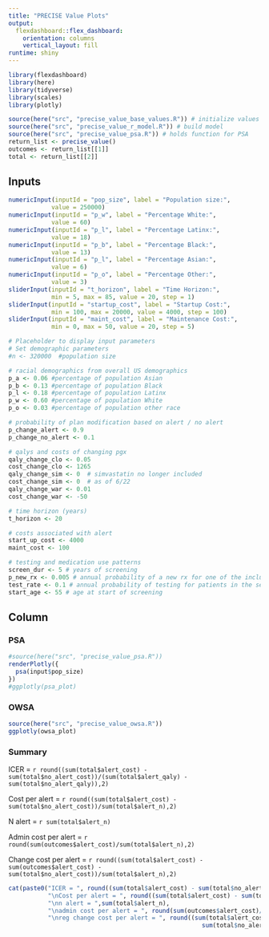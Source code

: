 ```yaml
---
title: "PRECISE Value Plots"
output: 
  flexdashboard::flex_dashboard:
    orientation: columns
    vertical_layout: fill
runtime: shiny
---
```


```r
library(flexdashboard)
library(here)
library(tidyverse)
library(scales)
library(plotly)
```

```r
source(here("src", "precise_value_base_values.R")) # initialize values
source(here("src", "precise_value_r_model.R")) # build model
source(here("src", "precise_value_psa.R")) # holds function for PSA
return_list <- precise_value()
outcomes <- return_list[[1]]
total <- return_list[[2]]
```

Inputs {.sidebar data-width=250}
-----------------------------------------------------------------------

```r
numericInput(inputId = "pop_size", label = "Population size:",
            value = 250000)
numericInput(inputId = "p_w", label = "Percentage White:",
            value = 60)
numericInput(inputId = "p_l", label = "Percentage Latinx:",
            value = 18)
numericInput(inputId = "p_b", label = "Percentage Black:",
            value = 13)
numericInput(inputId = "p_l", label = "Percentage Asian:",
            value = 6)
numericInput(inputId = "p_o", label = "Percentage Other:",
            value = 3)
sliderInput(inputId = "t_horizon", label = "Time Horizon:",
            min = 5, max = 85, value = 20, step = 1)
sliderInput(inputId = "startup_cost", label = "Startup Cost:",
            min = 100, max = 20000, value = 4000, step = 100)
sliderInput(inputId = "maint_cost", label = "Maintenance Cost:",
            min = 0, max = 50, value = 20, step = 5)
```


```r
# Placeholder to display input parameters
# Set demographic parameters
#n <- 320000  #population size

# racial demographics from overall US demographics
p_a <- 0.06 #percentage of population Asian
p_b <- 0.13 #percentage of population Black
p_l <- 0.18 #percentage of population Latinx
p_w <- 0.60 #percentage of population White
p_o <- 0.03 #percentage of population other race

# probability of plan modification based on alert / no alert
p_change_alert <- 0.9
p_change_no_alert <- 0.1

# qalys and costs of changing pgx
qaly_change_clo <- 0.05
cost_change_clo <- 1265
qaly_change_sim <- 0  # simvastatin no longer included
cost_change_sim <- 0  # as of 6/22
qaly_change_war <- 0.01
cost_change_war <- -50

# time horizon (years)
t_horizon <- 20

# costs associated with alert
start_up_cost <- 4000
maint_cost <- 100

# testing and medication use patterns
screen_dur <- 5 # years of screening
p_new_rx <- 0.005 # annual probability of a new rx for one of the included drugs
test_rate <- 0.1 # annual probability of testing for patients in the selected age range
start_age <- 55 # age at start of screening
```

Column {data-width=750}
-----------------------------------------------------------------------

### PSA

```r
#source(here("src", "precise_value_psa.R"))
renderPlotly({
  psa(input$pop_size)
})
#ggplotly(psa_plot)
```

### OWSA

```r
source(here("src", "precise_value_owsa.R"))
ggplotly(owsa_plot)
```

### Summary

ICER = `r round((sum(total$alert_cost) - sum(total$no_alert_cost))/(sum(total$alert_qaly) - sum(total$no_alert_qaly)),2)`

Cost per alert = `r round((sum(total$alert_cost) - sum(total$no_alert_cost))/sum(total$alert_n),2)`

N alert = `r sum(total$alert_n)`

Admin cost per alert = `r round(sum(outcomes$alert_cost)/sum(total$alert_n),2)`

Change cost per alert = `r round((sum(total$alert_cost) - sum(outcomes$alert_cost) - sum(total$no_alert_cost))/sum(total$alert_n),2)`

```r
cat(paste0("ICER = ", round((sum(total$alert_cost) - sum(total$no_alert_cost))/(sum(total$alert_qaly) - sum(total$no_alert_qaly)),2),
           "\nCost per alert = ", round((sum(total$alert_cost) - sum(total$no_alert_cost))/sum(total$alert_n),2),
           "\nn alert = ",sum(total$alert_n),
           "\nadmin cost per alert = ", round(sum(outcomes$alert_cost)/sum(total$alert_n),2),
           "\nreg change cost per alert = ", round((sum(total$alert_cost) - sum(outcomes$alert_cost) - 
                                                      sum(total$no_alert_cost))/sum(total$alert_n),2)))
```